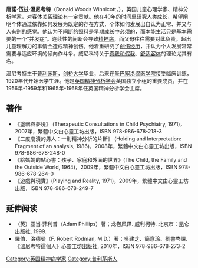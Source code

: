 {{Multiple issues|
{{expand|time=2014-08-11T02:05:43+00:00}}
{{unreferenced|time=2014-08-11T02:05:43+00:00}}
}}
'''唐諾·伍兹·溫尼考特'''（Donald Woods Winnicott，{{bd|1896年|4月7日|1971年|1月28日}}），英国儿童心理学家、精神分析学家，对[[客体关系理论|客体关系理论]]有一定贡献。他在40年的时间里研究人类成长，希望阐明个体通过依靠如何发展为既定的存在方式，个体如何发展出自认为正常、并又与人有别的感觉。他认为不间断的照料是早期成长中必须的，而本能生活只是基本需要的一个“并发症”。连续性的间断会导致[[精神病|精神病]]，而父母往往需要对此负责。超出儿童理解力的事情会造成精神创伤。他着重研究了[[创伤经历|创伤经历]]，并认为个人发展常常需要与适应环境的倾向作斗争。威尼科特关于[[真我和假我|真我和假我]]、[[舒适客体|舒适客体]]的理论尤其有名。

溫尼考特生于[[普利茅斯|普利茅斯]]，[[剑桥大学|剑桥大学]]毕业，后来在[[圣巴塞洛缪医学院|圣巴塞洛缪医学院]]接受临床训练，1920年代开始医学生涯。他是[[英国精神分析学会|英国精神分析学会]]英国独立小组的重要成员，并在1956年-1959年和1965年-1968年任英国精神分析学会主席。

==著作==
*《塗鴉與夢境》 (Therapeutic Consultations in Child Psychiatry, 1971)，2007年，繁體中文由心靈工坊出版，ISBN 978-986-678-218-3
*《二度崩潰的男人：一則精神分析的片斷》 (Holding and Interpretation: Fragment of an analysis, 1986)，2008年，繁體中文由心靈工坊出版，ISBN 978-986-678-248-0
*《給媽媽的貼心書：孩子、家庭和外面的世界》(The Child, the Family and the Outside World, 1964)，2009年，繁體中文由心靈工坊出版，ISBN 978-986-678-264-0
*《遊戲與現實》(Playing and Reality, 1971)，2009年，繁體中文由心靈工坊出版，ISBN 978-986-678-249-7

==延伸阅读==
*（英）亚当·菲利普（Adam Phillips）著；龙卷风译. 威利柯特. 北京市：昆仑出版社, 1999.
*羅伯．洛德曼（F. Robert Rodman, M.D.）著；吳建芝、簡意玲、劉書岑譯.《溫尼考特這個人》心靈工坊出版社, 2010年，ISBN 978-986-678-273-2{{quote|}}

{{Authority control}}
{{DEFAULTSORT:Winnicott, Donald}}
[[Category:英国精神病学家|Category:英国精神病学家]]
[[Category:普利茅斯人|Category:普利茅斯人]]